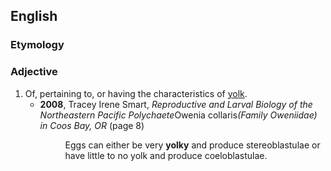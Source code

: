 ==English==

===Etymology===
{{suffix|yolk|y|lang=en}}

===Adjective===
{{en-adj|er}}

# Of, pertaining to, or having the characteristics of [[yolk]].
#* '''2008''', Tracey Irene Smart, ''Reproductive and Larval Biology of the Northeastern Pacific Polychaete ''Owenia collaris'' (Family Oweniidae) in Coos Bay, OR'' (page 8)
#*: Eggs can either be very '''yolky''' and produce stereoblastulae or have little to no yolk and produce coeloblastulae.